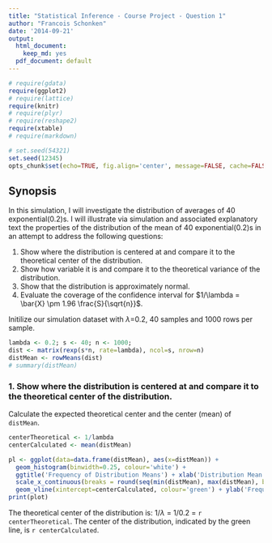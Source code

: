 ```yaml
---
title: "Statistical Inference - Course Project - Question 1"
author: "Francois Schonken"
date: '2014-09-21'
output:
  html_document:
    keep_md: yes
  pdf_document: default
---
```


```r
# require(gdata)
require(ggplot2)
# require(lattice)
require(knitr)
# require(plyr)
# require(reshape2)
require(xtable)
# require(markdown)

# set.seed(54321)
set.seed(12345)
opts_chunk$set(echo=TRUE, fig.align='center', message=FALSE, cache=FALSE)
```


## Synopsis
In this simulation, I will investigate the distribution of averages of 40 exponential(0.2)s. I will illustrate via simulation and associated explanatory text the properties of the distribution of the mean of 40 exponential(0.2)s in an attempt to address the following questions:

1. Show where the distribution is centered at and compare it to the theoretical center of the distribution.
2. Show how variable it is and compare it to the theoretical variance of the distribution.
3. Show that the distribution is approximately normal.
4. Evaluate the coverage of the confidence interval for $1/\lambda = \bar{X} \pm 1.96 \frac{S}{\sqrt{n}}$.

Initilize our simulation dataset with $\lambda$=0.2, 40 samples and 1000 rows per sample.
```r
lambda <- 0.2; s <- 40; n <- 1000;
dist <- matrix(rexp(s*n, rate=lambda), ncol=s, nrow=n)
distMean <- rowMeans(dist)
# summary(distMean)
```

### 1. Show where the distribution is centered at and compare it to the theoretical center of the distribution.

Calculate the expected theoretical center and the center (mean) of `distMean`. 
```r
centerTheoretical <- 1/lambda
centerCalculated <- mean(distMean)

pl <- ggplot(data=data.frame(distMean), aes(x=distMean)) +
  geom_histogram(binwidth=0.25, colour='white') + 
  ggtitle('Frequency of Distribution Means') + xlab('Distribution Mean') + 
  scale_x_continuous(breaks = round(seq(min(distMean), max(distMean), by = 0.5),1)) + 
  geom_vline(xintercept=centerCalculated, colour='green') + ylab('Frequency')
print(plot)
```

The theoretical center of the distribution is: $1/\lambda$ = 1/0.2 = `r centerTheoretical`. The center of the distribution, indicated by the green line, is `r centerCalculated`.

